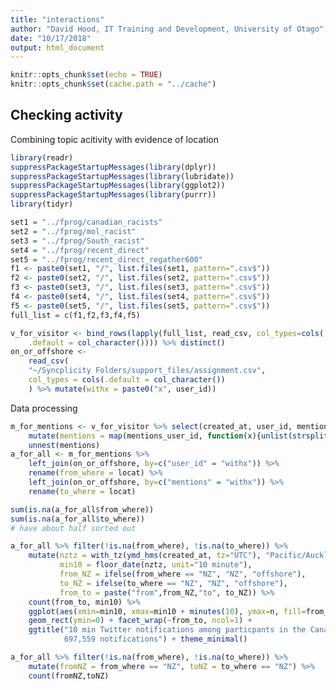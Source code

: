 ```yaml
---
title: "interactions"
author: "David Hood, IT Training and Development, University of Otago"
date: "10/17/2018"
output: html_document
---
```


```r
knitr::opts_chunk$set(echo = TRUE)
knitr::opts_chunk$set(cache.path = "../cache")
```

## Checking activity

Combining topic acitivity with evidence of location

```r
library(readr)
suppressPackageStartupMessages(library(dplyr))
suppressPackageStartupMessages(library(lubridate))
suppressPackageStartupMessages(library(ggplot2))
suppressPackageStartupMessages(library(purrr))
library(tidyr)
```



```r
set1 = "../fprog/canadian_racists"
set2 = "../fprog/mol_racist"
set3 = "../fprog/South_racist"
set4 = "../fprog/recent_direct"
set5 = "../fprog/recent_direct_regather600"
f1 <- paste0(set1, "/", list.files(set1, pattern=".csv$"))
f2 <- paste0(set2, "/", list.files(set2, pattern=".csv$"))
f3 <- paste0(set3, "/", list.files(set3, pattern=".csv$"))
f4 <- paste0(set4, "/", list.files(set4, pattern=".csv$"))
f5 <- paste0(set5, "/", list.files(set5, pattern=".csv$"))
full_list = c(f1,f2,f3,f4,f5)

v_for_visitor <- bind_rows(lapply(full_list, read_csv, col_types=cols(
    .default = col_character()))) %>% distinct()
on_or_offshore <-
    read_csv(
    "~/Syncplicity Folders/support_files/assignment.csv",
    col_types = cols(.default = col_character())
    ) %>% mutate(withx = paste0("x", user_id))
```

Data processing

```r
m_for_mentions <- v_for_visitor %>% select(created_at, user_id, mentions_user_id) %>%
    mutate(mentions = map(mentions_user_id, function(x){unlist(strsplit(x, split=" "))})) %>%
    unnest(mentions)
a_for_all <- m_for_mentions %>% 
    left_join(on_or_offshore, by=c("user_id" = "withx")) %>%
    rename(from_where = locat) %>%
    left_join(on_or_offshore, by=c("mentions" = "withx")) %>%
    rename(to_where = locat)

sum(is.na(a_for_all$from_where))
sum(is.na(a_for_all$to_where))
# have about half sorted out
```

```r
a_for_all %>% filter(!is.na(from_where), !is.na(to_where)) %>%
    mutate(nztz = with_tz(ymd_hms(created_at, tz="UTC"), "Pacific/Auckland"),
           min10 = floor_date(nztz, unit="10 minute"),
           from_NZ = ifelse(from_where == "NZ", "NZ", "offshore"),
           to_NZ = ifelse(to_where == "NZ", "NZ", "offshore"),
           from_to = paste("from",from_NZ,"to", to_NZ)) %>% 
    count(from_to, min10) %>%
    ggplot(aes(xmin=min10, xmax=min10 + minutes(10), ymax=n, fill=from_to)) + 
    geom_rect(ymin=0) + facet_wrap(~from_to, ncol=1) +
    ggtitle("10 min Twitter notifications among particpants in the Canadian visit period
            697,559 notifications") + theme_minimal()


```



```r
a_for_all %>% filter(!is.na(from_where), !is.na(to_where)) %>%
    mutate(fromNZ = from_where == "NZ", toNZ = to_where == "NZ") %>%
    count(fromNZ,toNZ)
```




